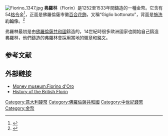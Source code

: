 {{about|佛羅倫薩鑄造的弗羅林}}
[[Image:Fiorino_1347.jpg|right]]
'''弗羅林'''（Florin）是1252至1533年間鑄造的一種金幣。它含有54[[格令|格令]]金<ref>{{cite book |first=Mario |last=Bernocchi |title=Le monete della repubblica fiorentina |volume=III |publisher=[[Leo_S._Olschki_Editore|Leo S. Olschki Editore]] |year=1976 |page=66}}</ref>，正面是佛羅倫薩市徽[[百合花飾|百合花飾]]，又稱“Giglio bottonato”，背面是[[施洗約翰|施洗約翰]]像。<ref>{{cite book |title=Il paradosso francescano tra povertà e società di mercato |url=http://books.google.it/books?id=KpoMM5RcZakC&pg=PA98 |first=Oreste |last=Bazzicchi |publisher=Effatà Editrice |year=2011 |page=98 |isbn=978-88-7402-665-4 |access-date=2018-03-18 |archive-date=2018-04-29 |archive-url=https://web.archive.org/web/20180429025141/https://books.google.it/books?id=KpoMM5RcZakC&pg=PA98 |dead-url=no }}</ref>

弗羅林最初是由[[佛羅倫薩共和國|佛羅倫薩共和國]]鑄造的，14世紀時很多歐洲國家也開始自己鑄造弗羅林，他們鑄造的弗羅林會採用當地的徽章和銘文。

==参考文献==
{{reflist}}

== 外部鏈接 ==
{{EB1911 Poster|Florin}}
{{Commons category|Fiorino}}
* [https://web.archive.org/web/20110714112127/http://www.moneymuseum.com/moneymuseum/library/coins/coin.jsp?lang=en&aid=4&ix=2&i=0 Money museum:Fiorino d'Oro ]
* [http://www.royalmintmuseum.org.uk/british-coinage/denominations/florin/index.html History of the British Florin] {{Wayback|url=http://www.royalmintmuseum.org.uk/british-coinage/denominations/florin/index.html |date=20130524084202 }}

{{Guilder}}

{{DEFAULTSORT:Florin}}

[[Category:意大利硬幣|Category:意大利硬幣]]
[[Category:佛羅倫薩共和國|Category:佛羅倫薩共和國]]
[[Category:中世紀錢幣|Category:中世紀錢幣]]
[[Category:金幣|Category:金幣]]

{{coin-stub}}
{{money-stub}}